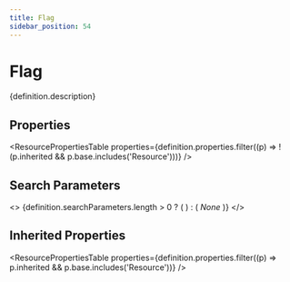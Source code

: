 ```yaml
---
title: Flag
sidebar_position: 54
---
```



# Flag

<p>{definition.description}</p>

## Properties

<ResourcePropertiesTable properties={definition.properties.filter((p) => !(p.inherited && p.base.includes('Resource')))} />

## Search Parameters

<>
  {definition.searchParameters.length > 0 ? (
    <SearchParamsTable searchParams={definition.searchParameters} />
  ) : (
    <em>None</em>
  )}
</>

## Inherited Properties

<ResourcePropertiesTable properties={definition.properties.filter((p) => p.inherited && p.base.includes('Resource'))} />


